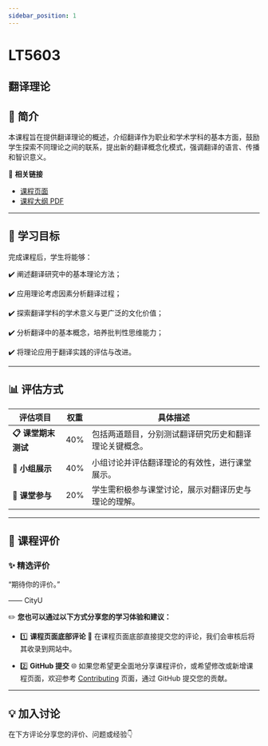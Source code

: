 ```yaml
---
sidebar_position: 1
---
```


# LT5603
## 翻译理论

## **📘 简介**
本课程旨在提供翻译理论的概述，介绍翻译作为职业和学术学科的基本方面，鼓励学生探索不同理论之间的联系，提出新的翻译概念化模式，强调翻译的语言、传播和智识意义。

🔗 **相关链接**
- [课程页面](https://www.cityu.edu.hk/catalogue/pg/202425/course/LT5603.htm)
- [课程大纲 PDF](https://www.cityu.edu.hk/catalogue/pg/202425/course/LT5603.pdf)

---

## **🎯 学习目标**

完成课程后，学生将能够：

✔️ 阐述翻译研究中的基本理论方法；

✔️ 应用理论考虑因素分析翻译过程；

✔️ 探索翻译学科的学术意义与更广泛的文化价值；

✔️ 分析翻译中的基本概念，培养批判性思维能力；

✔️ 将理论应用于翻译实践的评估与改进。

---

## **📊 评估方式**

| **评估项目**              | **权重** | **具体描述**                                                                                     |
|--------------------------|---------|-----------------------------------------------------------------------------------------------|
| **📋 课堂期末测试**         | 40%     | 包括两道题目，分别测试翻译研究历史和翻译理论关键概念。                                                  |
| **🎤 小组展示**            | 40%     | 小组讨论并评估翻译理论的有效性，进行课堂展示。                                                       |
| **💬 课堂参与**            | 20%     | 学生需积极参与课堂讨论，展示对翻译历史与理论的理解。                                                  |

---

## **💬 课程评价**

### ✨ **精选评价**
<div className={commentStyles.commentBox}>
    <p className={commentStyles.commentText}>
        “期待你的评价。”
    </p>
    <p className={commentStyles.commentAuthor}>—— CityU</p>
</div>

✏️ **您也可以通过以下方式分享您的学习体验和建议：**

- 1️⃣ **课程页面底部评论**
💬 在课程页面底部直接提交您的评论，我们会审核后将其收录到网站中。

- 2️⃣ **GitHub 提交**
🌐 如果您希望更全面地分享课程评价，或希望修改或新增课程页面，欢迎参考 [Contributing](https://penjc.github.io/CityU/contributing) 页面，通过 GitHub 提交您的贡献。

---

## **💡 加入讨论**

在下方评论分享您的评价、问题或经验👇
<Utterances />

